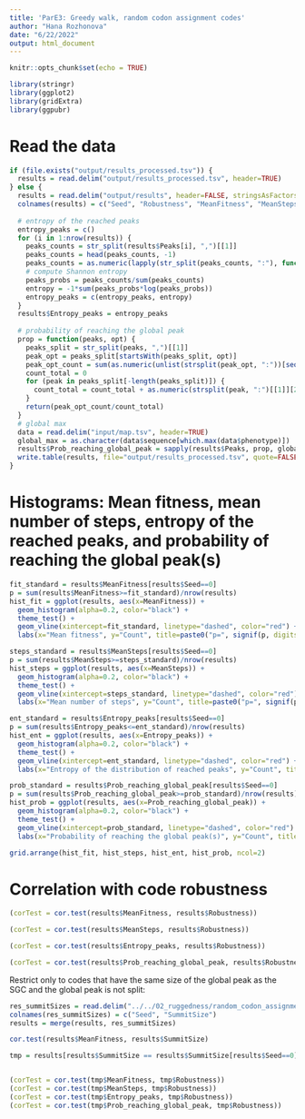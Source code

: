 ```yaml
---
title: 'ParE3: Greedy walk, random codon assignment codes'
author: "Hana Rozhonova"
date: "6/22/2022"
output: html_document
---
```


```r
knitr::opts_chunk$set(echo = TRUE)
```

```r
library(stringr)
library(ggplot2)
library(gridExtra)
library(ggpubr)
```

# Read the data
```r
if (file.exists("output/results_processed.tsv")) {
  results = read.delim("output/results_processed.tsv", header=TRUE)
} else {
  results = read.delim("output/results", header=FALSE, stringsAsFactors = FALSE)
  colnames(results) = c("Seed", "Robustness", "MeanFitness", "MeanSteps", "Peaks")
  
  # entropy of the reached peaks
  entropy_peaks = c()
  for (i in 1:nrow(results)) {
    peaks_counts = str_split(results$Peaks[i], ",")[[1]]
    peaks_counts = head(peaks_counts, -1)
    peaks_counts = as.numeric(lapply(str_split(peaks_counts, ":"), function(x) x[2]))
    # compute Shannon entropy
    peaks_probs = peaks_counts/sum(peaks_counts)
    entropy = -1*sum(peaks_probs*log(peaks_probs))
    entropy_peaks = c(entropy_peaks, entropy)
  }
  results$Entropy_peaks = entropy_peaks
  
  # probability of reaching the global peak
  prop = function(peaks, opt) {
    peaks_split = str_split(peaks, ",")[[1]]
    peak_opt = peaks_split[startsWith(peaks_split, opt)]
    peak_opt_count = sum(as.numeric(unlist(strsplit(peak_opt, ":"))[seq(2, 2*length(peak_opt), 2)]))
    count_total = 0
    for (peak in peaks_split[-length(peaks_split)]) {
      count_total = count_total + as.numeric(strsplit(peak, ":")[[1]][2])
    }
    return(peak_opt_count/count_total)
  }
  # global max
  data = read.delim("input/map.tsv", header=TRUE)
  global_max = as.character(data$sequence[which.max(data$phenotype)])
  results$Prob_reaching_global_peak = sapply(results$Peaks, prop, global_max)
  write.table(results, file="output/results_processed.tsv", quote=FALSE, sep="\t", row.names=FALSE)
}

```

# Histograms: Mean fitness, mean number of steps, entropy of the reached peaks, and probability of reaching the global peak(s)
```r
fit_standard = results$MeanFitness[results$Seed==0]
p = sum(results$MeanFitness>=fit_standard)/nrow(results)
hist_fit = ggplot(results, aes(x=MeanFitness)) + 
  geom_histogram(alpha=0.2, color="black") +
  theme_test() +
  geom_vline(xintercept=fit_standard, linetype="dashed", color="red") +
  labs(x="Mean fitness", y="Count", title=paste0("p=", signif(p, digits=3)))

steps_standard = results$MeanSteps[results$Seed==0]
p = sum(results$MeanSteps>=steps_standard)/nrow(results)
hist_steps = ggplot(results, aes(x=MeanSteps)) + 
  geom_histogram(alpha=0.2, color="black") +
  theme_test() +
  geom_vline(xintercept=steps_standard, linetype="dashed", color="red") +
  labs(x="Mean number of steps", y="Count", title=paste0("p=", signif(p, digits=3)))

ent_standard = results$Entropy_peaks[results$Seed==0]
p = sum(results$Entropy_peaks<=ent_standard)/nrow(results)
hist_ent = ggplot(results, aes(x=Entropy_peaks)) + 
  geom_histogram(alpha=0.2, color="black") +
  theme_test() +
  geom_vline(xintercept=ent_standard, linetype="dashed", color="red") +
  labs(x="Entropy of the distribution of reached peaks", y="Count", title=paste0("p=", signif(p, digits=3)))

prob_standard = results$Prob_reaching_global_peak[results$Seed==0]
p = sum(results$Prob_reaching_global_peak>=prob_standard)/nrow(results)
hist_prob = ggplot(results, aes(x=Prob_reaching_global_peak)) + 
  geom_histogram(alpha=0.2, color="black") +
  theme_test() +
  geom_vline(xintercept=prob_standard, linetype="dashed", color="red") +
  labs(x="Probability of reaching the global peak(s)", y="Count", title=paste0("p=", signif(p, digits=3)))

grid.arrange(hist_fit, hist_steps, hist_ent, hist_prob, ncol=2)
```



# Correlation with code robustness
```r
(corTest = cor.test(results$MeanFitness, results$Robustness))

(corTest = cor.test(results$MeanSteps, results$Robustness))

(corTest = cor.test(results$Entropy_peaks, results$Robustness))

(corTest = cor.test(results$Prob_reaching_global_peak, results$Robustness))

```


Restrict only to codes that have the same size of the global peak as the SGC and the global peak is not split:
```r
res_summitSizes = read.delim("../../02_ruggedness/random_codon_assignment/02_01_global_peak_size/results_globalPeakSize_random", header=FALSE)
colnames(res_summitSizes) = c("Seed", "SummitSize")
results = merge(results, res_summitSizes)

cor.test(results$MeanFitness, results$SummitSize)

tmp = results[results$SummitSize == results$SummitSize[results$Seed==0] ,]


(corTest = cor.test(tmp$MeanFitness, tmp$Robustness))
(corTest = cor.test(tmp$MeanSteps, tmp$Robustness))
(corTest = cor.test(tmp$Entropy_peaks, tmp$Robustness))
(corTest = cor.test(tmp$Prob_reaching_global_peak, tmp$Robustness))
```

